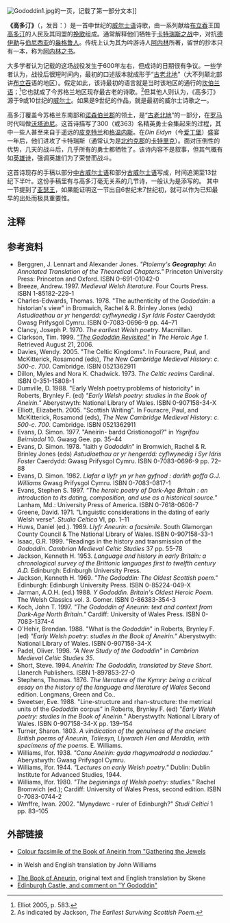 [[Image:Gododdin1.jpg|thumb]]的一页，记载了第一部分文本]]

'''《高多汀》'''（{{lang-cy|Y Gododdin}}，发音：{{IPA|[ə ɡɔˈdɔðɪn]|}}）是一首中世纪的[[威尔士语|威尔士语]]诗歌，由一系列献给[[布立吞|布立吞]]王国[[高多汀|高多汀]]的人民及其同盟的[[挽歌|挽歌]]组成。通常解释他们牺牲于[[卡特瑞斯之战|卡特瑞斯之战]]中，对抗[[德伊勒_(王国)|德伊勒]]与[[伯尼西亚|伯尼西亚]]的[[盎格鲁人|盎格鲁人]]。传统上认为其为吟游诗人[[阿内林|阿内林]]所著，留世的抄本只有一本，称为[[阿内林之书|阿内林之书]]。

大多学者认为记载的这场战役发生于600年左右，但成诗的日期很有争议。一些学者认为，战役后很短时间内，最初的口述版本就成形于“[[古老北地|古老北地]]”（大不列颠北部讲[[布立吞亚支|布立吞]]语的地区）。假定如此，该诗最初的语言就是当时该地区的通行的[[坎伯兰语|坎伯兰语]]；<ref name=Elliot>Elliot 2005, p. 583.</ref>它也就成了今苏格兰地区现存最古老的诗歌。<ref>As indicated by Jackson, ''The Earliest Surviving Scottish Poem''.</ref>但其他人则认为，《高多汀》源于9或10世纪的[[威尔士|威尔士]]。如果是9世纪的作品，就是最初的威尔士诗歌之一。

高多汀覆盖今苏格兰东南部和[[诺森伯兰郡|诺森伯兰郡]]的领土，是“[[古老北地|古老北地]]”的一部分，在[[不列颠尼亚_(罗马帝国行省)|罗马]]时代叫做[[沃塔迪尼|沃塔迪尼]]。这首诗描写了300（或363）名精英勇士会集起来的过程，其中一些人甚至来自于遥远的[[皮克特人|皮克特兰]]和[[格温内斯王国|格温内斯]]。在''Din Eidyn''（今[[爱丁堡|爱丁堡]]）盛宴一年后，他们进攻了卡特瑞斯（通常认为是[[北约克郡|北约克郡]]的[[卡特里克_(北约克郡)|卡特里克]]）。面对压倒性的优势，几天的战斗后，几乎所有的勇士都牺牲了。该诗内容不是叙事，但其气概有如[[史诗|英雄诗]]，强调英雄们为了荣誉而战斗。

这首诗现存的手稿以部分[[中古威尔士语|中古威尔士语]]和部分[[古威尔士语|古威尔士语]]写成，时间追溯至13世纪下半叶。这份手稿里有与高多汀毫无关系的几节诗，一般认为是添写的。 其中一节提到了[[亚瑟王|亚瑟王]]，如果能证明这一节出自6世纪末7世纪初，就可以作为已知最早的出处而极具重要性。

==注释==
{{reflist|2}}

== 参考资料==
* Berggren, J. Lennart and Alexander Jones. ''"Ptolemy's '''Geography:''' An Annotated Translation of the Theoretical Chapters."'' Princeton University Press: Princeton and Oxford. ISBN 0-691-01042-0
* Breeze, Andrew. 1997. ''Medieval Welsh literature''. Four Courts Press. ISBN 1-85182-229-1
* Charles-Edwards, Thomas. 1978. "The authenticity of the ''Gododdin'': a historian's view" in Bromwich, Rachel & R. Brinley Jones (eds) ''Astudiaethau ar yr hengerdd: cyflwynedig i Syr Idris Foster'' Caerdydd: Gwasg Prifysgol Cymru. ISBN 0-7083-0696-9 pp. 44–71
* Clancy, Joseph P. 1970. ''The earliest Welsh poetry''. Macmillan. 
* Clarkson, Tim. 1999. ''[https://web.archive.org/web/20080529221133/http://www.mun.ca/mst/heroicage/issues/1/hatf.htm#gododdin "The Gododdin Revisited"]'' in ''The Heroic Age 1''. Retrieved August 21, 2006.
* Davies, Wendy. 2005. "The Celtic Kingdoms". In Fouracre, Paul, and McKitterick, Rosamond (eds), ''The New Cambridge Medieval History: c. 500-c. 700''. Cambridge. ISBN 0521362911
* Dillon, Myles and Nora K. Chadwick. 1973. ''The Celtic realms'' Cardinal. ISBN 0-351-15808-1
* Dumville, D. 1988. "Early Welsh poetry:problems of historicity" in Roberts, Brynley F. (ed) ''"Early Welsh poetry: studies in the Book of Aneirin."'' Aberystwyth: National Library of Wales. ISBN 0-907158-34-X
*Elliott, Elizabeth. 2005. "Scottish Writing". In Fouracre, Paul, and McKitterick, Rosamond (eds), ''The New Cambridge Medieval History: c. 500-c. 700''. Cambridge. ISBN 0521362911
* Evans, D. Simon. 1977. "Aneirin- bardd Cristionogol?" in ''Ysgrifau Beirniadol'' 10. Gwasg Gee. pp. 35–44
* Evans, D. Simon. 1978. "Iaith y ''Gododdin''" in Bromwich, Rachel & R. Brinley Jones (eds) ''Astudiaethau ar yr hengerdd: cyflwynedig i Syr Idris Foster'' Caerdydd: Gwasg Prifysgol Cymru. ISBN 0-7083-0696-9 pp. 72–88
* Evans, D. Simon. 1982. ''Llafar a llyfr yn yr hen gyfnod : darlith goffa G.J. Williams'' Gwasg Prifysgol Cymru. ISBN 0-7083-0817-1
* Evans, Stephen S. 1997. ''"The heroic poetry of Dark-Age Britain : an introduction to its dating, composition, and use as a historical source."'' Lanham, Md.: University Press of America. ISBN 0-7618-0606-7
* Greene, David. 1971. "Linguistic considerations in the dating of early Welsh verse". ''Studia Celtica'' VI, pp. 1–11
* Huws, Daniel (ed.). 1989. ''Llyfr Aneurin: a facsimile''. South Glamorgan County Council & The National Library of Wales. ISBN 0-907158-33-1
* Isaac, G.R. 1999. "Readings in the history and transmission of the ''Gododdin''. ''Cambrian Medieval Celtic Studies'' 37 pp. 55-78
* Jackson, Kenneth H. 1953. ''Language and history in early Britain: a chronological survey of the Brittonic languages first to twelfth century A.D.'' Edinburgh: Edinburgh University Press.
* Jackson, Kenneth H. 1969. ''"The Gododdin: The Oldest Scottish poem."'' Edinburgh: Edinburgh University Press.   ISBN 0-85224-049-X
* Jarman, A.O.H. (ed.) 1988. ''Y Gododdin. Britain's Oldest Heroic Poem''. The Welsh Classics vol. 3. Gomer. ISBN 0-86383-354-3
* Koch, John T. 1997. ''"The Gododdin of Aneurin: text and context from Dark-Age North Britain."'' Cardiff: University of Wales Press. ISBN 0-7083-1374-4
* O'Hehir, Brendan. 1988. "What is the ''Gododdin''" in Roberts, Brynley F. (ed) ''"Early Welsh poetry: studies in the Book of Aneirin."'' Aberystwyth: National Library of Wales. ISBN 0-907158-34-X
* Padel, Oliver. 1998. ''"A New Study of the Gododdin"'' in ''Cambrian Medieval Celtic Studies 35''.
* Short, Steve. 1994. ''Aneirin: The Gododdin, translated by Steve Short''. Llanerch Publishers. ISBN 1-897853-27-0
* Stephens, Thomas. 1876. ''The literature of the Kymry: being a critical essay on the history of the language and literature of Wales'' Second edition. Longmans, Green and Co..
* Sweetser, Eve. 1988. "Line-structure and rhan-structure: the metrical units of the ''Gododdin'' corpus" in Roberts, Brynley F. (ed) ''"Early Welsh poetry: studies in the Book of Aneirin."'' Aberystwyth: National Library of Wales. ISBN 0-907158-34-X pp. 139–154
* Turner, Sharon. 1803. ''A vindication of the genuiness of the ancient British poems of Aneurin, Taliesyn, Llywarch Hen and Merddin, with specimens of the poems''. E. Williams.
* Williams, Ifor. 1938. ''"Canu Aneirin: gyda rhagymadrodd a nodiadau."'' Aberystwyth: Gwasg Prifysgol Cymru.
* Williams, Ifor. 1944. ''"Lectures on early Welsh poetry."'' Dublin: Dublin Institute for Advanced Studies, 1944.
* Williams, Ifor. 1980. ''"The beginnings of Welsh poetry: studies."'' Rachel Bromwich (ed.); Cardiff: University of Wales Press, second edition.  ISBN 0-7083-0744-2
* Wmffre, Iwan. 2002. "Mynydawc - ruler of Edinburgh?" ''Studi Celtici'' 1 pp. 83–105

== 外部链接==
{{Wikisourcelang|cy|Y Gododdin|Y Gododdin}}
*[https://web.archive.org/web/20060322065940/http://www.gtj.org.uk/en/pages/17975 Colour facsimile of the Book of Aneirin from "Gathering the Jewels]
*{{gutenberg|no=9842|name=Y Gododin}} in Welsh and English translation by John Williams
*[https://web.archive.org/web/20090607090718/http://www.maryjones.us/ctexts/aindex.html The Book of Aneurin], original text and English translation by Skene
*[https://web.archive.org/web/20050912201910/http://itsa.ucsf.edu/~snlrc/britannia/saxonadvent/edinburgh.html Edinburgh Castle, and comment on "Y Gododdin"]